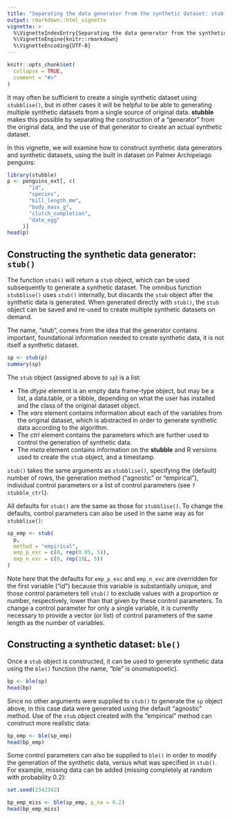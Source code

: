 ```yaml
---
title: "Separating the data generator from the synthetic dataset: stub() and ble()"
output: rmarkdown::html_vignette
vignette: >
  %\VignetteIndexEntry{Separating the data generator from the synthetic dataset: stub() and ble()}
  %\VignetteEngine{knitr::rmarkdown}
  %\VignetteEncoding{UTF-8}
---
```


```r
knitr::opts_chunk$set(
  collapse = TRUE,
  comment = "#>"
)
```

It may often be sufficient to create a single synthetic dataset using `stubblise()`, but in other cases it will be helpful to be able to generating multiple synthetic datasets from a single source of original data. **stubble** makes this possible by separating the construction of a "generator" from the original data, and the use of that generator to create an actual synthetic dataset.

In this vignette, we will examine how to construct synthetic data generators and synthetic datasets, using the built in dataset on Palmer Archipelago penguins:

```r
library(stubble)
p <- penguins_ext[, c(
       "id", 
       "species", 
       "bill_length_mm", 
       "body_mass_g", 
       "clutch_completion", 
       "date_egg"
     )]
head(p)
```

## Constructing the synthetic data generator: `stub()`

The function `stub()` will return a `stub` object, which can be used subsequently to generate a synthetic dataset. The omnibus function `stubblise()` uses `stub()` internally, but discards the `stub` object after the synthetic data is generated. When generated directly with `stub()`, the `stub` object can be saved and re-used to create multiple synthetic datasets on demand.

The name, "stub", comes from the idea that the generator contains important, foundational information needed to create synthetic data, it is not itself a synthetic dataset.

```r
sp <- stub(p)
summary(sp)
```

The `stub` object (assigned above to `sp`) is a list: 

* The *dtype* element is an empty data frame-type object, but may be a list, a data.table, or a tibble, depending on what the user has installed and the class of the original dataset object.
* The *vars* element contains information about each of the variables from the original dataset, which is abstracted in order to generate synthetic data according to the algorithm.
* The *ctrl* element contains the parameters which are further used to control the generation of synthetic data.
* The *meta* element contains information on the **stubble** and R versions used to create the `stub` object, and a timestamp.

`stub()` takes the same arguments as `stubblise()`, specifying the (default) number of rows, the generation method ("agnostic" or "empirical"), individual control parameters or a list of control parameters (see `?stubble_ctrl`).

All defaults for `stub()` are the same as those for `stubblise()`. To change the defaults, control parameters can also be used in the same way as for `stubblise()`:

```r
sp_emp <- stub(
  p, 
  method = "empirical", 
  emp_p_exc = c(0, rep(0.05, 5)), 
  emp_n_exc = c(0, rep(10L, 5))
)
```

Note here that the defaults for `emp_p_exc` and `emp_n_exc` are overridden for the first variable ("id") because this variable is substantially unique, and those control parameters tell `stub()` to exclude values with a proportion or number, respectively, lower than that given by these control parameters. To change a control parameter for only a single variable, it is currently necessary to provide a vector (or list) of control parameters of the same length as the number of variables.

## Constructing a synthetic dataset: `ble()`

Once a `stub` object is constructed, it can be used to generate synthetic data using the `ble()` function (the name, "ble" is onomatopoetic).

```r
bp <- ble(sp)
head(bp)
```

Since no other arguments were supplied to `stub()` to generate the `sp` object above, in this case data were generated using the default "agnostic" method. Use of the `stub` object created with the "empirical" method can construct more realistic data:

```r
bp_emp <- ble(sp_emp)
head(bp_emp)
```

Some control parameters can also be supplied to `ble()` in order to modify the generation of the synthetic data, versus what was specified in `stub()`. For example, missing data can be added (missing completely at random with probability 0.2):
```r
set.seed(2342342)
```

```r
bp_emp_miss <- ble(sp_emp, p_na = 0.2)
head(bp_emp_miss)
```

